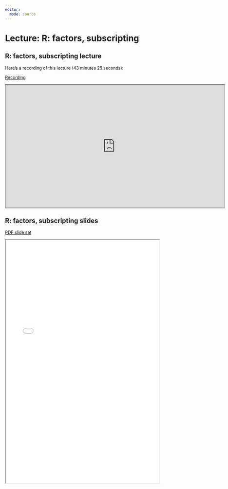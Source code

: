 ```yaml
---
editor: 
  mode: source  
---  
```


# Lecture: R: factors, subscripting

## R: factors, subscripting lecture

Here's a recording of this lecture (43 minutes 25 seconds):

[Recording](https://pitt.hosted.panopto.com/Panopto/Pages/Viewer.aspx?id=850e5bbc-cbad-4d5d-967e-b06f00fa2c54){.external target="_blank"}

<iframe credentialless src="https://pitt.hosted.panopto.com/Panopto/Pages/Embed.aspx?id=850e5bbc-cbad-4d5d-967e-b06f00fa2c54&amp;autoplay=false&amp;offerviewer=true&amp;showtitle=true&amp;showbrand=true&amp;captions=true&amp;interactivity=all" height="405" width="720" style="border: 1px solid #464646;" allowfullscreen allow="autoplay">

</iframe>

## R: factors, subscripting slides

[PDF slide set](pdfs/R_factors_dates.pdf){target="_blank"}

<iframe width="100%" height="800" src="pdfs/R_factors_dates.pdf">
